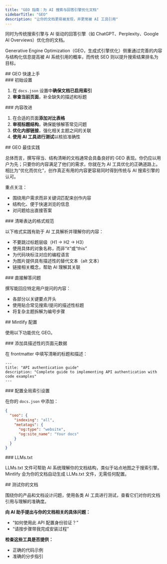 ```yaml
---
title: "GEO 指南：为 AI 搜索与回答引擎优化文档"
sidebarTitle: "GEO"
description: "让你的文档更易被发现，并更常被 AI 工具引用"
---
```


同时为传统搜索引擎与 AI 驱动的回答引擎（如 ChatGPT、Perplexity、Google AI Overviews）优化你的文档。

Generative Engine Optimization（GEO，生成式引擎优化）侧重通过完善的内容与结构化信息提高被 AI 系统引用的概率，而传统 SEO 则以提升搜索结果排名为目标。

<div id="geo-quickstart">
  ## GEO 快速上手
</div>

<div id="initial-setup">
  ### 初始设置
</div>

1. 在 `docs.json` 设置中**确保文档已启用索引**
2. **审查当前页面**，补全缺失的描述和标题

<div id="content-improvements">
  ### 内容改进
</div>

1. 在合适的页面**添加对比表格**
2. **审视标题结构**，确保能够解答常见问题
3. **优化内部链接**，强化相关主题之间的关联
4. **使用 AI 工具进行测试**以核验准确性

<div id="geo-best-practices">
  ## GEO 最佳实践
</div>

总体而言，撰写得当、结构清晰的文档通常会具备良好的 GEO 表现。你仍应以用户为先；只要你的内容满足了他们的需求，你就在为 AI 工具优化的正确道路上。相比为“优化而优化”，创作真正有用的内容更容易同时得到传统与 AI 搜索引擎的认可。

重点关注：

- 围绕用户需求而非关键词匹配来创作内容
- 结构化、便于快速浏览的信息
- 对问题给出直接答案

<div id="format-for-clarity">
  ### 清晰表达的格式规范
</div>

以下格式实践有助于 AI 工具解析并理解你的内容：

- 不要跳过标题层级（H1 → H2 → H3）
- 使用具体的对象名称，而非“it”或“this”
- 为代码块标注对应的编程语言
- 为图片提供具有描述性的替代文本（alt 文本）
- 链接相关概念，帮助 AI 理解其关联

<div id="answer-questions-directly">
  ### 直接解答问题
</div>

撰写能回应特定用户提问的内容：

- 各部分以关键要点开头
- 使用贴合常见搜索/提问的描述性标题
- 将复杂主题拆解为编号步骤

<div id="mintlify-configuration">
  ## Mintlify 配置
</div>

使用以下功能优化 GEO。

<div id="add-descriptive-page-metadata">
  ### 添加具描述性的页面元数据
</div>

在 frontmatter 中填写清晰的标题和描述：

```mdx
---
title: "API authentication guide"
description: "Complete guide to implementing API authentication with code examples"
---
```

<div id="configure-global-indexing-settings">
  ### 配置全局索引设置
</div>

在你的 `docs.json` 中添加：

```json
{
  "seo": {
    "indexing": "all",
    "metatags": {
      "og:type": "website",
      "og:site_name": "Your docs"
    }
  }
}
```

<div id="llmstxt">
  ### LLMs.txt
</div>

LLMs.txt 文件可帮助 AI 系统理解你的文档结构，类似于站点地图之于搜索引擎。Mintlify 会为你的文档自动生成 LLMs.txt 文件，无需任何配置。

<div id="testing-your-documentation">
  ## 测试你的文档
</div>

围绕你的产品和文档设计问题，使用各类 AI 工具进行测试，查看它们对你的文档引用与理解的准确度。

**向 AI 助手提出与你的文档相关的具体问题：**

- “如何使用此 API 配置身份验证？”
- “请按步骤带我完成安装过程”

**检查这些工具是否提供：**

- 正确的代码示例
- 准确的分步指引